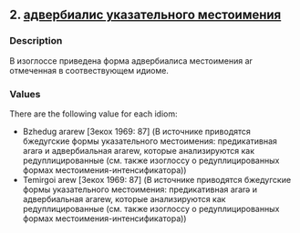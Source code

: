 ## 2. <a href =  'https://agricolamz.github.io/The_Circassian_Isoglosses_Database/2.html'>адвербиалис указательного местоимения</a>
### Description

В изоглоссе приведена форма адвербиалиса местоимения ar отмеченная в соотвествующем идиоме.

### Values
There are the following value for each idiom:

* Bzhedug  ararew [Зекох 1969: 87] (В источнике приводятся бжедугские формы указательного местоимения: предикативная ararə и адвербиальная ararew, которые анализируются как редуплицированные (см. также изоглоссу о редуплицированных формах местоимения-интенсификатора))
* Temirgoi  arew [Зекох 1969: 87] (В источнике приводятся бжедугские формы указательного местоимения: предикативная ararə и адвербиальная ararew, которые анализируются как редуплицированные (см. также изоглоссу о редуплицированных формах местоимения-интенсификатора))

